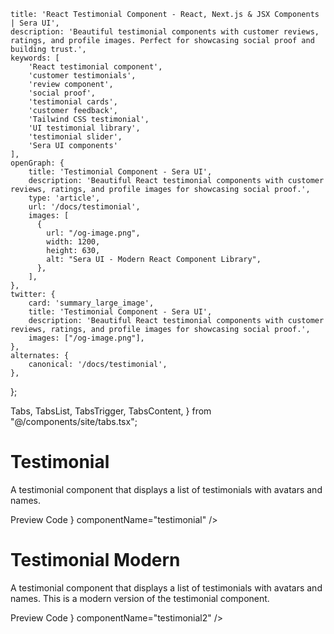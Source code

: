     title: 'React Testimonial Component - React, Next.js & JSX Components | Sera UI',
    description: 'Beautiful testimonial components with customer reviews, ratings, and profile images. Perfect for showcasing social proof and building trust.',
    keywords: [
        'React testimonial component',
        'customer testimonials',
        'review component',
        'social proof',
        'testimonial cards',
        'customer feedback',
        'Tailwind CSS testimonial',
        'UI testimonial library',
        'testimonial slider',
        'Sera UI components'
    ],
    openGraph: {
        title: 'Testimonial Component - Sera UI',
        description: 'Beautiful React testimonial components with customer reviews, ratings, and profile images for showcasing social proof.',
        type: 'article',
        url: '/docs/testimonial',
        images: [
          {
            url: "/og-image.png",
            width: 1200,
            height: 630,
            alt: "Sera UI - Modern React Component Library",
          },
        ],
    },
    twitter: {
        card: 'summary_large_image',
        title: 'Testimonial Component - Sera UI',
        description: 'Beautiful React testimonial components with customer reviews, ratings, and profile images for showcasing social proof.',
        images: ["/og-image.png"],
    },
    alternates: {
        canonical: '/docs/testimonial',
    },
};

  Tabs,
  TabsList,
  TabsTrigger,
  TabsContent,
} from "@/components/site/tabs.tsx";

<HideTOC />


# Testimonial <AI dir="left"/>

A testimonial component that displays a list of testimonials with avatars and names.

<Tabs defaultValue="preview" className="">
  <TabsList>
    <TabsTrigger value="preview">Preview</TabsTrigger>
    <TabsTrigger value="code">Code</TabsTrigger>
  </TabsList>
  <TabsContent value="preview">
    <ComponentRenderer component={<Testimonial />} componentName="testimonial" />
  </TabsContent>
  <TabsContent value="code">
    <CodeBlock filePath="src/app/docs/testimonial/testimonial.tsx" />
  </TabsContent>
</Tabs>




# Testimonial Modern
A testimonial component that displays a list of testimonials with avatars and names. This is a modern version of the testimonial component.

<Tabs defaultValue="preview" className="">
  <TabsList>
    <TabsTrigger value="preview">Preview</TabsTrigger>
    <TabsTrigger value="code">Code</TabsTrigger>
  </TabsList>
  <TabsContent value="preview">
    <ComponentRenderer component={<Testimonial2 />} componentName="testimonial2" />
  </TabsContent>
  <TabsContent value="code">
    <CodeBlock filePath="src/app/docs/testimonial/testimonial2.tsx" />
  </TabsContent>
</Tabs>

